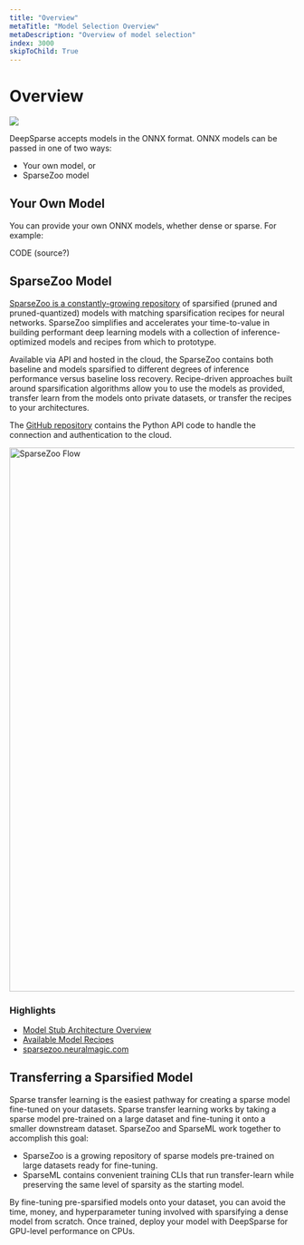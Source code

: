 ```yaml
---
title: "Overview"
metaTitle: "Model Selection Overview"
metaDescription: "Overview of model selection"
index: 3000
skipToChild: True
---
```


# Overview

<img src="/src/images/infographic-concepts.png">

DeepSparse accepts models in the ONNX format. ONNX models can be passed in one of two ways:

- Your own model, or
- SparseZoo model

## Your Own Model

You can provide your own ONNX models, whether dense or sparse. For example:

CODE (source?)

## SparseZoo Model

[SparseZoo is a constantly-growing repository](https://sparsezoo.neuralmagic.com) of sparsified (pruned and pruned-quantized) models with matching sparsification recipes for neural networks. SparseZoo simplifies and accelerates your time-to-value in building performant deep learning models with a collection of inference-optimized models and recipes from which to prototype.

Available via API and hosted in the cloud, the SparseZoo contains both baseline and models sparsified to different degrees of inference performance versus baseline loss recovery. Recipe-driven approaches built around sparsification algorithms allow you to use the models as provided, transfer learn from the models onto private datasets, or transfer the recipes to your architectures.

The [GitHub repository](https://github.com/neuralmagic/sparsezoo) contains the Python API code to handle the connection and authentication to the cloud.

<img alt="SparseZoo Flow" src="https://docs.neuralmagic.com/docs/source/infographics/sparsezoo.png" width="960px" />

### Highlights

- [Model Stub Architecture Overview](https://github.com/neuralmagic/sparsezoo/blob/main/docs/source/models.md)
- [Available Model Recipes](https://github.com/neuralmagic/sparsezoo/blob/main/docs/source/recipes.md)
- [sparsezoo.neuralmagic.com](https://sparsezoo.neuralmagic.com)

## Transferring a Sparsified Model

Sparse transfer learning is the easiest pathway for creating a sparse model fine-tuned on your datasets. Sparse transfer learning works by taking a sparse model pre-trained on a large dataset and fine-tuning it onto a smaller downstream dataset. SparseZoo and SparseML work together to accomplish this goal:

- SparseZoo is a growing repository of sparse models pre-trained on large datasets ready for fine-tuning.
- SparseML contains convenient training CLIs that run transfer-learn while preserving the same level of sparsity as the starting model.

By fine-tuning pre-sparsified models onto your dataset, you can avoid the time, money, and hyperparameter tuning involved with sparsifying a dense model from scratch. Once trained, deploy your model with DeepSparse for GPU-level performance on CPUs.

